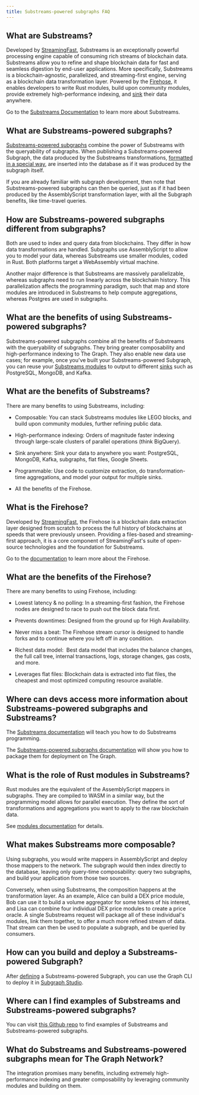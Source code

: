 ```yaml
---
title: Substreams-powered subgraphs FAQ
---
```


## What are Substreams?

Developed by [StreamingFast](https://www.streamingfast.io/), Substreams is an exceptionally powerful processing engine capable of consuming rich streams of blockchain data. Substreams allow you to refine and shape blockchain data for fast and seamless digestion by end-user applications. More specifically, Substreams is a blockchain-agnostic, parallelized, and streaming-first engine, serving as a blockchain data transformation layer. Powered by the [Firehose](https://firehose.streamingfast.io), it ​​enables developers to write Rust modules, build upon community modules, provide extremely high-performance indexing, and [sink](/substreams/developers-guide/sink-targets/README/#substreams-sinks-overview) their data anywhere.

Go to the [Substreams Documentation](/substreams/README/) to learn more about Substreams.

## What are Substreams-powered subgraphs?

[Substreams-powered subgraphs](/cookbook/substreams-powered-subgraphs/) combine the power of Substreams with the queryability of subgraphs. When publishing a Substreams-powered Subgraph, the data produced by the Substreams transformations, [formatted in a special way](https://github.com/streamingfast/substreams-sink-entity-changes/blob/develop/substreams-entity-change/src/tables.rs), are inserted into the database as if it was produced by the subgraph itself.

If you are already familiar with subgraph development, then note that Substreams-powered subgraphs can then be queried, just as if it had been produced by the AssemblyScript transformation layer, with all the Subgraph benefits, like time-travel queries.

## How are Substreams-powered subgraphs different from subgraphs?

Both are used to index and query data from blockchains. They differ in how data transformations are handled. Subgraphs use AssemblyScript to allow you to model your data, whereas Substreams use smaller modules, coded in Rust. Both platforms target a WebAssembly virtual machine.

Another major difference is that Substreams are massively parallelizable, whereas subgraphs need to run linearly across the blockchain history. This parallelization affects the programming paradigm, such that map and store modules are introduced in Substreams to help compute aggregations, whereas Postgres are used in subgraphs.

## What are the benefits of using Substreams-powered subgraphs?

Substreams-powered subgraphs combine all the benefits of Substreams with the queryability of subgraphs. They bring greater composability and high-performance indexing to The Graph. They also enable new data use cases; for example, once you've built your Substreams-powered Subgraph, you can reuse your [Substreams modules](/substreams/developers-guide/creating-your-manifest/#module-definitions) to output to different [sinks](/substreams/developers-guide/sink-targets/#substreams-sinks-overview) such as PostgreSQL, MongoDB, and Kafka.

## What are the benefits of Substreams?

There are many benefits to using Substreams, including:

- Composable: You can stack Substreams modules like LEGO blocks, and build upon community modules, further refining public data.

- High-performance indexing: Orders of magnitude faster indexing through large-scale clusters of parallel operations (think BigQuery).

- Sink anywhere: Sink your data to anywhere you want: PostgreSQL, MongoDB, Kafka, subgraphs, flat files, Google Sheets.

- Programmable: Use code to customize extraction, do transformation-time aggregations, and model your output for multiple sinks.

- All the benefits of the Firehose.

## What is the Firehose?

Developed by [StreamingFast](https://www.streamingfast.io/), the Firehose is a blockchain data extraction layer designed from scratch to process the full history of blockchains at speeds that were previously unseen. Providing a files-based and streaming-first approach, it is a core component of StreamingFast's suite of open-source technologies and the foundation for Substreams.

Go to the [documentation](https://firehose.streamingfast.io/) to learn more about the Firehose.

## What are the benefits of the Firehose?

There are many benefits to using Firehose, including:

- Lowest latency & no polling: In a streaming-first fashion, the Firehose nodes are designed to race to push out the block data first.

- Prevents downtimes: Designed from the ground up for High Availability.

- Never miss a beat: The Firehose stream cursor is designed to handle forks and to continue where you left off in any condition.

- Richest data model:  Best data model that includes the balance changes, the full call tree, internal transactions, logs, storage changes, gas costs, and more.

- Leverages flat files: Blockchain data is extracted into flat files, the cheapest and most optimized computing resource available.

## Where can devs access more information about Substreams-powered subgraphs and Substreams?

The [Substreams documentation](https://substreams.streamingfast.io) will teach you how to do Substreams programming.

The [Substreams-powered subgraphs documentation](../cookbook/substreams-powered-subgraphs/) will show you how to package them for deployment on The Graph.

## What is the role of Rust modules in Substreams?

Rust modules are the equivalent of the AssemblyScript mappers in subgraphs. They are compiled to WASM in a similar way, but the programming model allows for parallel execution. They define the sort of transformations and aggregations you want to apply to the raw blockchain data.

See [modules documentation](https://substreams.streamingfast.io/developers-guide/modules) for details.

## What makes Substreams more composable?

Using subgraphs, you would write mappers in AssemblyScript and deploy those mappers to the network. The subgraph would then index directly to the database, leaving only query-time composability: query two subgraphs, and build your application from those two sources.

Conversely, when using Substreams, the composition happens at the transformation layer. As an example, Alice can build a DEX price module, Bob can use it to build a volume aggregator for some tokens of his interest, and Lisa can combine four individual DEX price modules to create a price oracle. A single Substreams request will package all of these individual's modules, link them together, to offer a much more refined stream of data. That stream can then be used to populate a subgraph, and be queried by consumers.

## How can you build and deploy a Substreams-powered Subgraph?

After [defining](../cookbook/substreams-powered-subgraphs/) a Substreams-powered Subgraph, you can use the Graph CLI to deploy it in [Subgraph Studio](https://thegraph.com/studio/).

## Where can I find examples of Substreams and Substreams-powered subgraphs?

You can visit [this Github repo](https://github.com/pinax-network/awesome-substreams) to find examples of Substreams and Substreams-powered subgraphs.

## What do Substreams and Substreams-powered subgraphs mean for The Graph Network?

The integration promises many benefits, including extremely high-performance indexing and greater composability by leveraging community modules and building on them.
